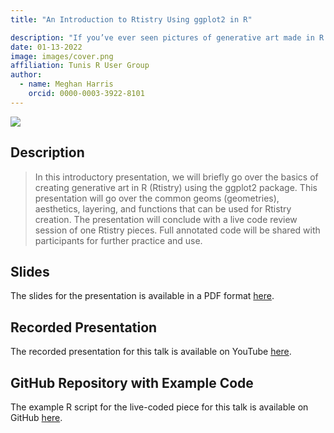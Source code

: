 ```yaml
---
title: "An Introduction to Rtistry Using ggplot2 in R"

description: "If you’ve ever seen pictures of generative art made in R and wondered if you could ever create art like that, the answer is “Yes.”..."
date: 01-13-2022
image: images/cover.png
affiliation: Tunis R User Group
author:
  - name: Meghan Harris
    orcid: 0000-0003-3922-8101
---
```


[![](images/cover.png){fig-align="center"}](https://lnkd.in/ghGDreS8)

## Description

> In this introductory presentation, we will briefly go over the basics of creating generative art in R (Rtistry) using the ggplot2 package. This presentation will go over the common geoms (geometries), aesthetics, layering, and functions that can be used for Rtistry creation. The presentation will conclude with a live code review session of one Rtistry pieces. Full annotated code will be shared with participants for further practice and use.

## Slides

The slides for the presentation is available in a PDF format [here](https://lnkd.in/ghGDreS8).

## Recorded Presentation

The recorded presentation for this talk is available on YouTube [here](https://lnkd.in/gDcQTK5d).

## GitHub Repository with Example Code

The example R script for the live-coded piece for this talk is available on GitHub [here](https://github.com/Meghansaha/Data_Art/blob/master/creations/Collages/Mountains/Mountains.R).
